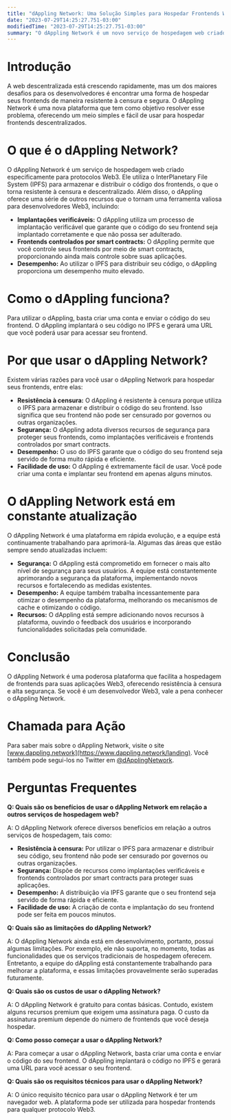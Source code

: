 ```yaml
---
title: "dAppling Network: Uma Solução Simples para Hospedar Frontends Web3 Resistentes à Censura"
date: "2023-07-29T14:25:27.751-03:00"
modifiedTime: "2023-07-29T14:25:27.751-03:00"
summary: "O dAppling Network é um novo serviço de hospedagem web criado especificamente para protocolos Web3. Ele utiliza o InterPlanetary File System (IPFS) para armazenar e distribuir o código dos frontends, tornando-os resistentes à censura e descentralizados. O dAppling também oferece diversos outros recursos que o tornam uma ferramenta valiosa para desenvolvedores Web3, incluindo implantações verificáveis, frontends controlados por smart contracts e desempenho aprimorado."
---
```


# Introdução

A web descentralizada está crescendo rapidamente, mas um dos maiores desafios para os desenvolvedores é encontrar uma forma de hospedar seus frontends de maneira resistente à censura e segura. O dAppling Network é uma nova plataforma que tem como objetivo resolver esse problema, oferecendo um meio simples e fácil de usar para hospedar frontends descentralizados.

# O que é o dAppling Network?

O dAppling Network é um serviço de hospedagem web criado especificamente para protocolos Web3. Ele utiliza o InterPlanetary File System (IPFS) para armazenar e distribuir o código dos frontends, o que o torna resistente à censura e descentralizado. Além disso, o dAppling oferece uma série de outros recursos que o tornam uma ferramenta valiosa para desenvolvedores Web3, incluindo:

- **Implantações verificáveis:** O dAppling utiliza um processo de implantação verificável que garante que o código do seu frontend seja implantado corretamente e que não possa ser adulterado.
- **Frontends controlados por smart contracts:** O dAppling permite que você controle seus frontends por meio de smart contracts, proporcionando ainda mais controle sobre suas aplicações.
- **Desempenho:** Ao utilizar o IPFS para distribuir seu código, o dAppling proporciona um desempenho muito elevado.

# Como o dAppling funciona?

Para utilizar o dAppling, basta criar uma conta e enviar o código do seu frontend. O dAppling implantará o seu código no IPFS e gerará uma URL que você poderá usar para acessar seu frontend.

# Por que usar o dAppling Network?

Existem várias razões para você usar o dAppling Network para hospedar seus frontends, entre elas:

- **Resistência à censura:** O dAppling é resistente à censura porque utiliza o IPFS para armazenar e distribuir o código do seu frontend. Isso significa que seu frontend não pode ser censurado por governos ou outras organizações.
- **Segurança:** O dAppling adota diversos recursos de segurança para proteger seus frontends, como implantações verificáveis e frontends controlados por smart contracts.
- **Desempenho:** O uso do IPFS garante que o código do seu frontend seja servido de forma muito rápida e eficiente.
- **Facilidade de uso:** O dAppling é extremamente fácil de usar. Você pode criar uma conta e implantar seu frontend em apenas alguns minutos.

# O dAppling Network está em constante atualização

O dAppling Network é uma plataforma em rápida evolução, e a equipe está continuamente trabalhando para aprimorá-la. Algumas das áreas que estão sempre sendo atualizadas incluem:

- **Segurança:** O dAppling está comprometido em fornecer o mais alto nível de segurança para seus usuários. A equipe está constantemente aprimorando a segurança da plataforma, implementando novos recursos e fortalecendo as medidas existentes.
- **Desempenho:** A equipe também trabalha incessantemente para otimizar o desempenho da plataforma, melhorando os mecanismos de cache e otimizando o código.
- **Recursos:** O dAppling está sempre adicionando novos recursos à plataforma, ouvindo o feedback dos usuários e incorporando funcionalidades solicitadas pela comunidade.

# Conclusão

O dAppling Network é uma poderosa plataforma que facilita a hospedagem de frontends para suas aplicações Web3, oferecendo resistência à censura e alta segurança. Se você é um desenvolvedor Web3, vale a pena conhecer o dAppling Network.

# Chamada para Ação

Para saber mais sobre o dAppling Network, visite o site [www.dappling.network](https://www.dappling.network/landing). Você também pode segui-los no Twitter em [@dApplingNetwork](https://twitter.com/dApplingNetwork).

# Perguntas Frequentes

**Q: Quais são os benefícios de usar o dAppling Network em relação a outros serviços de hospedagem web?**

A: O dAppling Network oferece diversos benefícios em relação a outros serviços de hospedagem, tais como:
- **Resistência à censura:** Por utilizar o IPFS para armazenar e distribuir seu código, seu frontend não pode ser censurado por governos ou outras organizações.
- **Segurança:** Dispõe de recursos como implantações verificáveis e frontends controlados por smart contracts para proteger suas aplicações.
- **Desempenho:** A distribuição via IPFS garante que o seu frontend seja servido de forma rápida e eficiente.
- **Facilidade de uso:** A criação de conta e implantação do seu frontend pode ser feita em poucos minutos.

**Q: Quais são as limitações do dAppling Network?**

A: O dAppling Network ainda está em desenvolvimento, portanto, possui algumas limitações. Por exemplo, ele não suporta, no momento, todas as funcionalidades que os serviços tradicionais de hospedagem oferecem. Entretanto, a equipe do dAppling está constantemente trabalhando para melhorar a plataforma, e essas limitações provavelmente serão superadas futuramente.

**Q: Quais são os custos de usar o dAppling Network?**

A: O dAppling Network é gratuito para contas básicas. Contudo, existem alguns recursos premium que exigem uma assinatura paga. O custo da assinatura premium depende do número de frontends que você deseja hospedar.

**Q: Como posso começar a usar o dAppling Network?**

A: Para começar a usar o dAppling Network, basta criar uma conta e enviar o código do seu frontend. O dAppling implantará o código no IPFS e gerará uma URL para você acessar o seu frontend.

**Q: Quais são os requisitos técnicos para usar o dAppling Network?**

A: O único requisito técnico para usar o dAppling Network é ter um navegador web. A plataforma pode ser utilizada para hospedar frontends para qualquer protocolo Web3.
